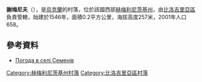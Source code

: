 {{coord|49|56|41|N|26|24|0|E|scale:100000|display=title}}

'''謝梅尼夫'''（{{lang-uk|Семенів}}），是[[烏克蘭|烏克蘭]]的村落，位於該國西部[[赫梅利尼茨基州|赫梅利尼茨基州]]，由[[比洛吉里亞區|比洛吉里亞區]]負責管轄，始建於1546年，面積0.2平方公里，海拔高度257米，2001年人口658。

==參考資料==
* [http://weather.in.ua/ua/hmel'nickaja/23551 Погода в селі Семенів]{{Wayback|url=http://weather.in.ua/ua/hmel'nickaja/23551 |date=20111220124348 }}

{{DEFAULTSORT:Семенів}}
[[Category:赫梅利尼茨基州村落|Category:赫梅利尼茨基州村落]]
[[Category:比洛吉里亞區村落|Category:比洛吉里亞區村落]]


{{Khmelnytskyi-geo-stub}}